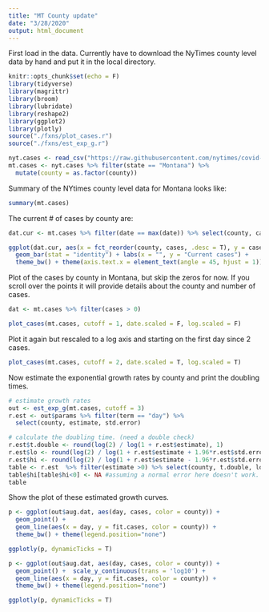 ```yaml
---
title: "MT County update"
date: "3/28/2020"
output: html_document
---
```


First load in the data.  Currently have to download the NyTimes county level data by hand and put it in the local directory. 

```r
knitr::opts_chunk$set(echo = F)
library(tidyverse)
library(magrittr)
library(broom)
library(lubridate)
library(reshape2)
library(ggplot2)
library(plotly)
source("./fxns/plot_cases.r")
source("./fxns/est_exp_g.r")

nyt.cases <- read_csv("https://raw.githubusercontent.com/nytimes/covid-19-data/master/us-counties.csv")
mt.cases <- nyt.cases %>% filter(state == "Montana") %>% 
  mutate(county = as.factor(county))
```

Summary of the NYtimes county level data for Montana looks like: 
```r
summary(mt.cases)
```

The current # of cases by county are: 

```r
dat.cur <- mt.cases %>% filter(date == max(date)) %>% select(county, cases, deaths)

ggplot(dat.cur, aes(x = fct_reorder(county, cases, .desc = T), y = cases)) + 
  geom_bar(stat = "identity") + labs(x = "", y = "Current cases") +
  theme_bw() + theme(axis.text.x = element_text(angle = 45, hjust = 1)) 

```

Plot of the cases by county in Montana, but skip the zeros for now. If you scroll over the points it will provide details about the county and number of cases. 

```r
dat <- mt.cases %>% filter(cases > 0)

plot_cases(mt.cases, cutoff = 1, date.scaled = F, log.scaled = F)
```

Plot it again but rescaled to a log axis and starting on the first day since 2 cases.

```r
plot_cases(mt.cases, cutoff = 2, date.scaled = T, log.scaled = T)

```

Now estimate the exponential growth rates by county and print the doubling times.

```r
# estimate growth rates
out <- est_exp_g(mt.cases, cutoff = 3)
r.est <- out$params %>% filter(term == "day") %>% 
  select(county, estimate, std.error)

# calculate the doubling time. (need a double check)  
r.est$t.double <- round(log(2) / log(1 + r.est$estimate), 1)
r.est$lo <- round(log(2) / log(1 + r.est$estimate + 1.96*r.est$std.error),1)
r.est$hi <- round(log(2) / log(1 + r.est$estimate - 1.96*r.est$std.error),1)
table <- r.est  %>% filter(estimate >0) %>% select(county, t.double, lo, hi)
table$hi[table$hi<0] <- NA #assuming a normal error here doesn't work. 
table
```

Show the plot of these estimated growth curves. 

```r
p <- ggplot(out$aug.dat, aes(day, cases, color = county)) + 
  geom_point() + 
  geom_line(aes(x = day, y = fit.cases, color = county)) + 
  theme_bw() + theme(legend.position="none")  

ggplotly(p, dynamicTicks = T) 
```


```r
p <- ggplot(out$aug.dat, aes(day, cases, color = county)) + 
  geom_point() +  scale_y_continuous(trans = 'log10') + 
  geom_line(aes(x = day, y = fit.cases, color = county)) + 
  theme_bw() + theme(legend.position="none")  

ggplotly(p, dynamicTicks = T) 
```
